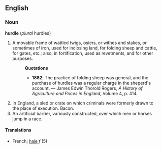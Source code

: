 ==English==
===Noun===
'''hurdle''' (''plural'' hurdles)
# A movable frame of wattled twigs, osiers, or withes and stakes, or sometimes of iron, used for inclosing land, for folding sheep and cattle, for gates, etc.; also, in fortification, used as revetments, and for other purposes.
#:'''Quotations'''
#:*'''1882''': The practice of folding sheep was general, and the purchase of hurdles was a regular charge in the sheperd's account. &mdash; James Edwin Thorold Rogers, ''A History of Agriculture and Prices in England'', Volume 4, p. 414.
# In England, a sled or crate on which criminals were formerly drawn to the place of execution. Bacon.
# An artificial barrier, variously constructed, over which men or horses jump in a race.

====Translations====
*French; [[haie]] ''f'' (5)
